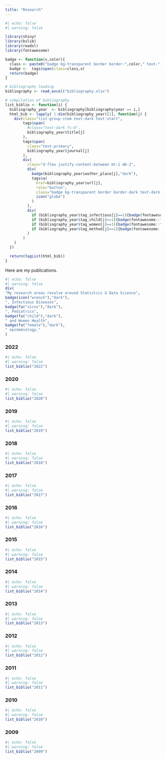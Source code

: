 ```yaml
---
title: "Research"
---
```


```r
#| echo: false
#| warning: false

library(shiny)
library(bslib)
library(readxl)
library(fontawesome)

badge <- function(x,color){
  class <- paste0("badge bg-transparent border border-",color," text-",color," fw-normal")
  badge <-  tags$span(class=class,x)
  return(badge)
}

# bibliography loading
bibliography <- read_excel("bibliography.xlsx")

# compilation of bibliography
list_biblio <- function(i) {
  bibliography_year  <- bibliography[bibliography$year == i,]
  html_bib <- lapply( 1:dim(bibliography_year)[1], function(j) {
    div(class="list-group-item text-dark text-start",
        tags$span(
          #class="text-dark fs-6",
          bibliography_year$title[j]
        ),
        tags$span(
          class="text-primary",
          bibliography_year$journal[j]
        ),
        div(
          class="d-flex justify-content-between mt-1 mb-2",
          div(
            badge(bibliography_year$author_place[j],"dark"),
            tags$a(
              href=bibliography_year$url[j],
              role="button",
              class="badge bg-transparent border border-dark text-dark fw-normal",
              icon("globe")
            )
          ),
          div(
            if (bibliography_year$tag_infectious[j]==1){badge(fontawesome::fa("virus"),"dark")},
            if (bibliography_year$tag_child[j]==1){badge(fontawesome::fa("child"),"dark")},
            if (bibliography_year$tag_women[j]==1){badge(fontawesome::fa("female"),"dark")},
            if (bibliography_year$tag_method[j]==1){badge(fontawesome::fa("wrench"),"dark")}
          )
        )
    )
  })

  return(tagList(html_bib))
}
```




Here are my publications.

```r
#| echo: false
#| warning: false
div(
"My research areas revolve around Statistics & Data Science",
badge(icon("wrench"),"dark"),
", Infectious Diseases",
badge(fa("virus"),"dark"),
", Pediatrics",
badge(fa("child"),"dark"),
" and Women Health",
badge(fa("female"),"dark"),
" epidemiology."
)
```
### 2022
```r
#| echo: false
#| warning: false
list_biblio("2022")
```
### 2020
```r
#| echo: false
#| warning: false
list_biblio("2020")
```
### 2019
```r
#| echo: false
#| warning: false
list_biblio("2019")
```
### 2018
```r
#| echo: false
#| warning: false
list_biblio("2018")
```
### 2017
```r
#| echo: false
#| warning: false
list_biblio("2017")
```
### 2016
```r
#| echo: false
#| warning: false
list_biblio("2016")
```
### 2015
```r
#| echo: false
#| warning: false
list_biblio("2015")
```
### 2014
```r
#| echo: false
#| warning: false
list_biblio("2014")
```
### 2013
```r
#| echo: false
#| warning: false
list_biblio("2013")
```
### 2012
```r
#| echo: false
#| warning: false
list_biblio("2012")
```
### 2011
```r
#| echo: false
#| warning: false
list_biblio("2011")
```
### 2010
```r
#| echo: false
#| warning: false
list_biblio("2010")
```
### 2009
```r
#| echo: false
#| warning: false
list_biblio("2009")
```




